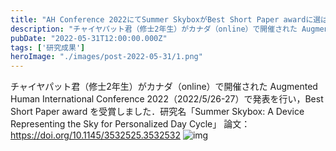 ```yaml
---
title: "AH Conference 2022にてSummer SkyboxがBest Short Paper awardに選ばれました"
description: "チャイヤパット君（修士2年生）がカナダ（online）で開催された Augmented Human International Conference 2022（2022/5/26-27）で発表を行い，Best Short Paper award を受賞しました．"
pubDate: "2022-05-31T12:00:00.000Z"
tags: ['研究成果']
heroImage: "./images/post-2022-05-31/1.png"
---
```



チャイヤパット君（修士2年生）がカナダ（online）で開催された Augmented Human International Conference 2022（2022/5/26-27）で発表を行い，Best Short Paper award を受賞しました．研究名「Summer Skybox: A Device Representing the Sky for Personalized Day Cycle」
論文：https://doi.org/10.1145/3532525.3532532
<Grid>
<Image alt="img" src={Image1} />
</Grid>
